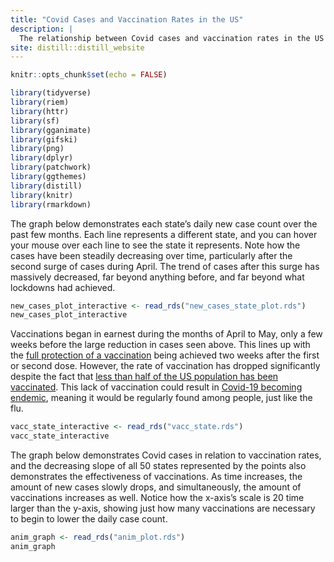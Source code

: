 ```yaml
---
title: "Covid Cases and Vaccination Rates in the US"
description: |
  The relationship between Covid cases and vaccination rates in the US
site: distill::distill_website
---
```


```r
knitr::opts_chunk$set(echo = FALSE)

library(tidyverse)
library(riem)
library(httr)
library(sf)
library(gganimate)
library(gifski)
library(png)
library(dplyr)
library(patchwork)
library(ggthemes)
library(distill)
library(knitr)
library(rmarkdown)


```

The graph below demonstrates each state's daily new case count over the past few months. Each line represents a different state, and you can hover your mouse over each line to see the state it represents. Note how the cases have been steadily decreasing over time, particularly after the second surge of cases during April. The trend of cases after this surge has massively decreased, far beyond anything before, and far beyond what lockdowns had achieved.

```r
new_cases_plot_interactive <- read_rds("new_cases_state_plot.rds")
new_cases_plot_interactive
```

Vaccinations began in earnest during the months of April to May, only a few weeks before the large reduction in cases seen above. This lines up with the [full protection of a vaccination](https://wexnermedical.osu.edu/blog/how-long-for-covid-vaccine-to-work) being achieved two weeks after the first or second dose. However, the rate of vaccination has dropped significantly despite the fact that [less than half of the US population has been vaccinated](https://ourworldindata.org/covid-vaccinations?country=USA). This lack of vaccination could result in [Covid-19 becoming endemic](https://www.nature.com/articles/d41586-021-00396-2), meaning it would be regularly found among people, just like the flu. 

```r
vacc_state_interactive <- read_rds("vacc_state.rds")
vacc_state_interactive
```

The graph below demonstrates Covid cases in relation to vaccination rates, and the decreasing slope of all 50 states represented by the points also demonstrates the effectiveness of vaccinations. As time increases, the amount of new cases slowly drops, and simultaneously, the amount of vaccinations increases as well. Notice how the x-axis's scale is 20 time larger than the y-axis, showing just how many vaccinations are necessary to begin to lower the daily case count.

```r
anim_graph <- read_rds("anim_plot.rds")
anim_graph
```

